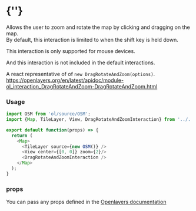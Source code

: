  
<Meta of={DragRotateAndZoomStories} />
 
# {'<DragRotateAndZoomInteraction />'}

Allows the user to zoom and rotate the map by clicking and dragging on the map.  
By default, this interaction is limited to when the shift key is held down.

This interaction is only supported for mouse devices.

And this interaction is not included in the default interactions.

A react representative of of `new DragRotateAndZoom(options)`.  
https://openlayers.org/en/latest/apidoc/module-ol_interaction_DragRotateAndZoom-DragRotateAndZoom.html

<Story of={DragRotateAndZoomStories.Primary} />

### Usage
```typescript
import OSM from 'ol/source/OSM';
import {Map, TileLayer, View, DragRotateAndZoomInteraction} from '../../../lib';

export default function(props) => {
  return (
    <Map>
      <TileLayer source={new OSM()} />
      <View center={[0, 0]} zoom={2}/>
      <DragRotateAndZoomInteraction />
    </Map>
  );
}
```

### props

You can pass any props defined in the 
[Openlayers documentation](https://openlayers.org/en/latest/apidoc/module-ol_interaction_DragRotateAndZoom-DragRotateAndZoom.html)
